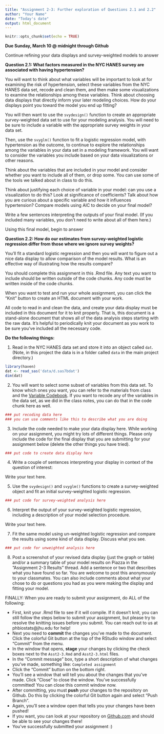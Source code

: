 ```yaml
---
title: "Assignment 2-3: Further exploration of Questions 2.1 and 2.2"
author: "Your Name"
date: "Today's date"
output: html_document
---
```


```r
knitr::opts_chunk$set(echo = TRUE)
```

**Due Sunday, March 10 @ midnight through Github**

Continue refining your data displays and survey-weighted models to answer 

**Question 2.1: What factors measured in the NYC HANES survey are associated with having hypertension?**

You will want to think about what variables will be important to look at for examining the risk of hypertension, select these variables from the NYC HANES data set, recode and clean them, and then make some visualizations to examine the relationships among these variables. Think about choosing data displays that directly inform your later modeling choices. How do your displays point you toward the model you end up fitting? 

You will then want to use the `svydesign()` function to create an appropriate survey-weighted data set to use for your modeling analysis. You will need to be sure to include a variable with the appropriate survey weights in your data set.

Then, use the `svyglm()` function to fit a logistic regression model, with hypertension as the outcome, to continue to explore the relationships among the variables in your data set in a modeling framework. You will want to consider the variables you include based on your data visualizations or other reasons.

Think about the variables that are included in your model and consider whether you want to include all of them, or drop some. You can use some of the tools we talked about in class to do this.

Think about justifying each choice of variable in your model: can you use a visualization to do this? Look at significance of coefficients? Talk about how you are curious about a specific variable and how it influences hypertension? Compare models using AIC to decide on your final model?

Write a few sentences interpreting the outputs of your final model. (If you included many variables, you don't need to write about all of them here.)

Using this final model, begin to answer

**Question 2.2: How do our estimates from survey-weighted logistic regression differ from those where we ignore survey weights?**

You'll fit a standard logistic regression and then you will want to figure out a nice data display to allow comparison of the model results. What is an effective way of illustrating how the results compare?

You should complete this assignment in this .Rmd file.  Any text you want to include should be written outside of the code chunks.  Any code must be written inside of the code chunks.

When you want to test and run your whole assignment, you can click the "Knit" button to create an HTML document with your work.

All code to read in and clean the data, and create your data display must be included in this document for it to knit properly.  That is, this document is a stand-alone document that shows all of the data analysis steps starting with the raw data.  It's helpful to periodically knit your document as you work to be sure you've included all the necessary code.

**Do the following things: **

1. Read in the NYC HANES data set and store it into an object called `dat`.  (Note, in this project the data is in a folder called `data` in the main project directory.)
```r
library(haven)
dat <- read_sas('data/d.sas7bdat')
dim(dat)

```

2. You will want to select some subset of variables from this data set. To know which ones you want, you can refer to the materials from class and the [Variable Codebook](https://med.nyu.edu/departments-institutes/population-health/divisions-sections-centers/epidemiology/sites/default/files/nyc-hanes-datasets-and-resources-public-dataset-codebook.pdf){target="_blank"}. If you want to recode any of the variables in the data set, as we did in the class notes, you can do that in the code chunk here as well.
```r
### put recoding data here
### you can use comments like this to describe what you are doing

```

3. Include the code needed to make your data display here.  While working on your assignment, you might try lots of different things.  Please only include the code for the final display that you are submitting for your assignment below (delete the other things you have tried).
```r
### put code to create data display here

```

4. Write a couple of sentences interpreting your display in context of the question of interest:

Write your text here.


5. Use the `svydesign()` and `svyglm()` functions to create a survey-weighted object and fit an initial survey-weighted logistic regression.

```r
### put code for survey-weighted analysis here

```

6. Interpret the output of your survey-weighted logistic regression, including a description of your model selection procedure.

Write your text here.

7. Fit the same model using un-weighted logistic regression and compare the results using some kind of data display. Discuss what you see.

```r
### put code for unweighted analysis here

```

8. Post a screenshot of your revised data display (just the graph or table) and/or a summary table of your model results on Piazza in the "Assignment 2-3 Results" thread.  Add a sentence or two that describes what you have found so far.  You are welcome to post this anonymously to your classmates. You can also include comments about what your chose to do or questions you had as you were making the display and fitting your model.

FINALLY:  When you are ready to submit your assignment, do ALL of the following:

* First, knit your .Rmd file to see if it will compile.  If it doesn't knit, you can still follow the steps below to submit your assignment, but please try to resolve the knitting issues before you submit.  You can reach out to us at phbiostats@jhu.edu for help!
* Next you need to **commit** the changes you've made to the document.  Click the colorful Git button at the top of the RStudio window and select "Commit" from the menu.
* In the window that opens, **stage** your changes by clicking the check boxes next to the `Asst2-3.Rmd` and `Asst2-3.html` files.
* In the "Commit message" box, type a short description of what changes you've made, something like: `Completed assignment`
* Click the "Commit" button on the bottom right.
* You'll see a window that will tell you about the changes that you've made.  Click "Close" to close the window.  You've successfully committed! You can close this commit window now.
* After committing, you must **push** your changes to the repository on Github.  Do this by clicking the colorful Git button again and select "Push Branch".  
* Again, you'll see a window open that tells you your changes have been pushed!
* If you want, you can look at your repository on [Github.com](https://github.com/) and should be able to see your changes there!  
* You've successfully submitted your assignment :)

